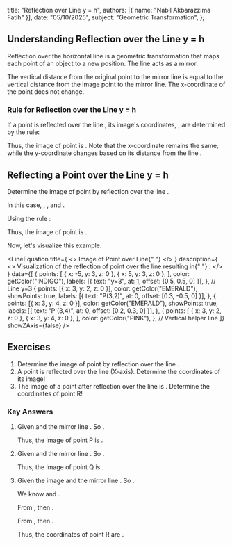 
  title: "Reflection over Line y = h",
  authors: [{ name: "Nabil Akbarazzima Fatih" }],
  date: "05/10/2025",
  subject: "Geometric Transformation",
};

## Understanding Reflection over the Line y = h

Reflection over the horizontal line <InlineMath math="y = h" /> is a geometric transformation that maps each point of an object to a new position. The line <InlineMath math="y = h" /> acts as a mirror.

The vertical distance from the original point to the mirror line is equal to the vertical distance from the image point to the mirror line. The x-coordinate of the point does not change.

### Rule for Reflection over the Line y = h

If a point <InlineMath math="P(x, y)" /> is reflected over the line <InlineMath math="y = h" />, its image's coordinates, <InlineMath math="P'(x', y')" />, are determined by the rule:

<div className="flex flex-col gap-4">
  <BlockMath math="x' = x" />
  <BlockMath math="y' = 2h - y" />
</div>

Thus, the image of point <InlineMath math="P(x, y)" /> is <InlineMath math="P'(x, 2h - y)" />. Note that the x-coordinate remains the same, while the y-coordinate changes based on its distance from the line <InlineMath math="y=h" />.

## Reflecting a Point over the Line y = h

Determine the image of point <InlineMath math="P(3,2)" /> by reflection over the line <InlineMath math="y=3" />.

In this case, <InlineMath math="x=3" />, <InlineMath math="y=2" />, and <InlineMath math="h=3" />.

Using the rule <InlineMath math="P'(x, 2h - y)" />:

<div className="flex flex-col gap-4">
  <BlockMath math="x' = 3" />
  <BlockMath math="y' = 2(3) - 2 = 6 - 2 = 4" />
</div>

Thus, the image of point <InlineMath math="P(3,2)" /> is <InlineMath math="P'(3,4)" />.

Now, let's visualize this example.

<LineEquation
  title={
    <>
      Image of Point <InlineMath math="P(3,2)" /> over Line{" "}
      <InlineMath math="y=3" />
    </>
  }
  description={
    <>
      Visualization of the reflection of point <InlineMath math="P(3,2)" /> over
      the line <InlineMath math="y=3" /> resulting in{" "}
      <InlineMath math="P'(3,4)" />.
    </>
  }
  data={[
    {
      points: [
        { x: -5, y: 3, z: 0 },
        { x: 5, y: 3, z: 0 },
      ],
      color: getColor("INDIGO"),
      labels: [{ text: "y=3", at: 1, offset: [0.5, 0.5, 0] }],
    }, // Line y=3
    {
      points: [{ x: 3, y: 2, z: 0 }],
      color: getColor("EMERALD"),
      showPoints: true,
      labels: [{ text: "P(3,2)", at: 0, offset: [0.3, -0.5, 0] }],
    },
    {
      points: [{ x: 3, y: 4, z: 0 }],
      color: getColor("EMERALD"),
      showPoints: true,
      labels: [{ text: "P'(3,4)", at: 0, offset: [0.2, 0.3, 0] }],
    },
    {
      points: [
        { x: 3, y: 2, z: 0 },
        { x: 3, y: 4, z: 0 },
      ],
      color: getColor("PINK"),
    }, // Vertical helper line
  ]}
  showZAxis={false}
/>

## Exercises

1.  Determine the image of point <InlineMath math="P(5,-4)" /> by reflection over the line <InlineMath math="y=-2" />.
2.  A point <InlineMath math="Q(-1, -3)" /> is reflected over the line <InlineMath math="y=0" /> (X-axis). Determine the coordinates of its image!
3.  The image of a point <InlineMath math="R(x,y)" /> after reflection over the line <InlineMath math="y=4" /> is <InlineMath math="R'(-2,5)" />. Determine the coordinates of point R!

### Key Answers

1.  Given <InlineMath math="P(5,-4)" /> and the mirror line <InlineMath math="y=-2" />. So <InlineMath math="x=5, y=-4, h=-2" />.

    <div className="flex flex-col gap-4">
      <BlockMath math="x' = x = 5" />
      <BlockMath math="y' = 2h - y = 2(-2) - (-4) = -4 + 4 = 0" />
    </div>

    Thus, the image of point P is <InlineMath math="P'(5,0)" />.

2.  Given <InlineMath math="Q(-1, -3)" /> and the mirror line <InlineMath math="y=0" />. So <InlineMath math="x=-1, y=-3, h=0" />.

    <div className="flex flex-col gap-4">
      <BlockMath math="x' = x = -1" />
      <BlockMath math="y' = 2h - y = 2(0) - (-3) = 0 + 3 = 3" />
    </div>

    Thus, the image of point Q is <InlineMath math="Q'(-1,3)" />.

3.  Given the image <InlineMath math="R'(-2,5)" /> and the mirror line <InlineMath math="y=4" />. So <InlineMath math="x'=-2, y'=5, h=4" />.

    We know <InlineMath math="x' = x" /> and <InlineMath math="y' = 2h - y" />.

    From <InlineMath math="x' = x" />, then <InlineMath math="x = -2" />.

    From <InlineMath math="y' = 2h - y" />, then <InlineMath math="5 = 2(4) - y" />.

    <div className="flex flex-col gap-4">
      <BlockMath math="5 = 8 - y" />
      <BlockMath math="y = 8 - 5" />
      <BlockMath math="y = 3" />
    </div>

    Thus, the coordinates of point R are <InlineMath math="R(-2,3)" />.
